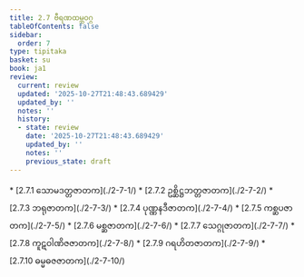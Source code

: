 ```yaml
---
title: 2.7 ဗီရဏထမ္ဘဝဂ္ဂ
tableOfContents: false
sidebar:
  order: 7
type: tipitaka
basket: su
book: ja1
review:
  current: review
  updated: '2025-10-27T21:48:43.689429'
  updated_by: ''
  notes: ''
  history:
  - state: review
    date: '2025-10-27T21:48:43.689429'
    updated_by: ''
    notes: ''
    previous_state: draft
---
```



<ReviewStatus review={frontmatter.review} showDetails={true} />

<HypothesisAnnotation frontmatter={frontmatter} />

<DynamicBreadcrumb />



<TableOfContents book="ja1" section="2.7">
* [2.7.1 သောမဒတ္တဇာတက](./2-7-1/)
* [2.7.2 ဥစ္ဆိဋ္ဌဘတ္တဇာတက](./2-7-2/)
* [2.7.3 ဘရုဇာတက](./2-7-3/)
* [2.7.4 ပုဏ္ဏနဒီဇာတက](./2-7-4/)
* [2.7.5 ကစ္ဆပဇာတက](./2-7-5/)
* [2.7.6 မစ္ဆဇာတက](./2-7-6/)
* [2.7.7 သေဂ္ဂုဇာတက](./2-7-7/)
* [2.7.8 ကူဋဝါဏိဇဇာတက](./2-7-8/)
* [2.7.9 ဂရဟိတဇာတက](./2-7-9/)
* [2.7.10 ဓမ္မဓဇဇာတက](./2-7-10/)
</TableOfContents>